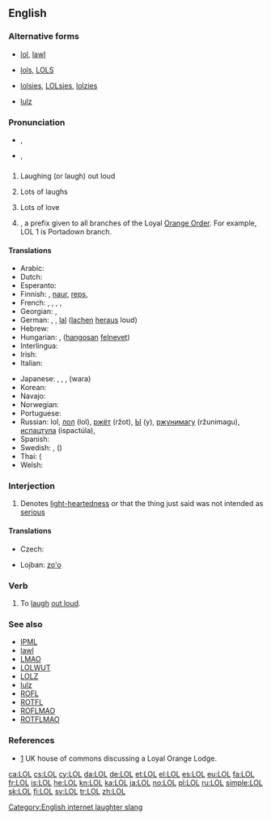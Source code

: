 {{also|lol}}
==English==
{{wikipedia}}
{{wikipedia|Loyal Orange Lodge}}

===Alternative forms===
* {{qualifier|α-forms}} [[lol]], [[lawl]]
* {{qualifier|β-forms}} [[lols]], [[LOLS]]
* {{qualifier|γ-forms}} [[lolsies]], [[LOLsies]], [[lolzies]]
* {{qualifier|δ-forms}} [[lulz]]

===Pronunciation===
* {{a|UK}} {{IPA|/ɛl.əu.ɛl/|/lɔːl/|/lɒl/}}, {{X-SAMPA|/El.@U.El/|/lO:l/|/lQl/}}
* {{a|US}} {{IPA|/ɛl.oʊ.ɛl/|/lɔl/|/lɑl/|/loʊl/|/lol/}}, {{X-SAMPA|/El.oU.El/|/lOl/|/lAl/|/loUl/|/lol/}}

==={{initialism-old|en}}===
{{en-initialism}}

# {{context|Internet|Internet slang|text messaging|lang=en}} Laughing (or laugh) out loud
# {{context|Internet|Internet slang|text messaging|lang=en}} Lots of laughs {{qualifier|occasionally used}}
# {{context|letter-writing|lang=en}} Lots of love {{qualifier|now obsolete or dated}}
# {{context|US|British commonwealth|Ireland|lang=en}} {{w|Loyal Orange Lodge}}, a prefix given to all branches of the Loyal [[Orange Order]]. For example, LOL 1 is Portadown branch.

====Translations====
{{trans-top|Expression of laughter}}
* Arabic: {{t|ar|لول|tr=lūl}}
* Dutch: {{t+|nl|lol}}
* Esperanto: {{t-|eo|mdr}}
* Finnish: {{t+|fi|lol}}, [[naur]], [[reps]], {{t-|fi|:D}}
* French: {{t+|fr|mdr}}, {{t+|fr|lol}}, {{t-|fr|jrf}}, {{t+|fr|ptdr}}, {{t|fr|cqcd}} {{qualifier|Canada}}
* Georgian: {{t-|ka|ლოლ|sc=Geor}}, {{t-|ka|lol|sc=Geor}}
* German: {{t-|de|reps}}, {{t+|de|lol}}, [[lal]] ([[lachen]] [[heraus]] loud)
* Hebrew: {{t+|he|לול|tr=lol}}
* Hungarian: {{t-|hu|lol}}, {{t-|hu|hfn}} ([[hangos|hangosan]] [[nevet|felnevet]])
* Interlingua: {{t-|ia|lol}}
* Irish: {{t|ga|GOA}}
* Italian: {{t+|it|lol}}
{{trans-mid}}
* Japanese: {{t+|ja|w}}, {{t-|ja|www}}, {{t+|ja|ｗ}}, {{t-|ja|ワラ}} (wara)
* Korean: {{t|ko|ㅋㅋ|sc=Kore}}
* Navajo: {{tø|nv|lol|tr=[[ayóo íítsʼaʼgo anáshdloh]]}}
* Norwegian: {{t-|no|lol}}
* Portuguese: {{t-|pt|rs}}
* Russian: lol, [[лол]] (lol), [[ржёт]] (ržot), [[Ы]] (y), [[ржунимагу]] (ržunimagu), [[испацтула]] (ispactúla), {{t|ru|пацталом|tr=pactalóm|sc=Cyrl}} {{qualifier|most expressions are in "padonki" style}}
* Spanish: {{t-|es|reva}}
* Swedish: {{t+|sv|lol}}, {{t+|sv|asg}} ({{t-|sv|asgarva}})
* Thai: {{t+|th|555}} ({{t+|th|ห้า|alt=ห้าๆๆ|tr=hâa-hâa-hâa}}
* Welsh: {{t-|cy|CAYU}}
{{trans-bottom}}

===Interjection===
{{en-interj}}

# {{context|Internet|Internet slang|text messaging|by dilution|lang=en}} Denotes [[light-hearted]]ness or that the thing just said was not intended as [[serious]]

====Translations====
{{trans-top|denotes light-heartedness or non-seriousness of the just-said thing}}
* Czech: {{t-|cs|lol}}
{{trans-mid}}
* Lojban: [[zo'o]]
{{trans-bottom}}

===Verb===
{{en-verb|LOLs|LOLing|'''[[LOLed]]''', '''[[LOLd]]''' ''or'' '''[[LOL'd]]'''}}

# To [[laugh]] [[out loud]].

===See also===
* [[IPML]]
* [[lawl]]
* [[LMAO]]
* [[LOLWUT]]
* [[LOLZ]]
* [[lulz]]
* [[ROFL]]
* [[ROTFL]]
* [[ROFLMAO]]
* [[ROTFLMAO]]

===References===
* [http://www.publications.parliament.uk/pa/cm200304/cmhansrd/vo041118/text/41118w21.htm] UK house of commons discussing a Loyal Orange Lodge.

[[Category:English internet laughter slang]]

[[ca:LOL]]
[[cs:LOL]]
[[cy:LOL]]
[[da:LOL]]
[[de:LOL]]
[[et:LOL]]
[[el:LOL]]
[[es:LOL]]
[[eu:LOL]]
[[fa:LOL]]
[[fr:LOL]]
[[is:LOL]]
[[he:LOL]]
[[kn:LOL]]
[[ka:LOL]]
[[ja:LOL]]
[[no:LOL]]
[[pl:LOL]]
[[ru:LOL]]
[[simple:LOL]]
[[sk:LOL]]
[[fi:LOL]]
[[sv:LOL]]
[[tr:LOL]]
[[zh:LOL]]